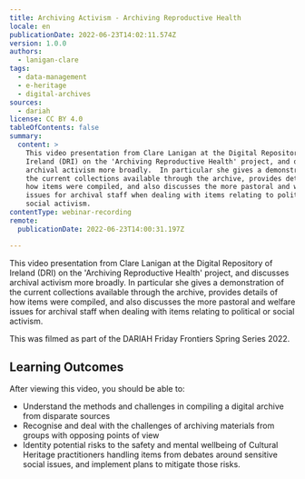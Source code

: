 ```yaml
---
title: Archiving Activism - Archiving Reproductive Health
locale: en
publicationDate: 2022-06-23T14:02:11.574Z
version: 1.0.0
authors:
  - lanigan-clare
tags:
  - data-management
  - e-heritage
  - digital-archives
sources:
  - dariah
license: CC BY 4.0
tableOfContents: false
summary:
  content: >
    This video presentation from Clare Lanigan at the Digital Repository of
    Ireland (DRI) on the 'Archiving Reproductive Health' project, and discusses
    archival activism more broadly.  In particular she gives a demonstration of
    the current collections available through the archive, provides details of
    how items were compiled, and also discusses the more pastoral and welfare
    issues for archival staff when dealing with items relating to political or
    social activism.
contentType: webinar-recording
remote:
  publicationDate: 2022-06-23T14:00:31.197Z

---
```


This video presentation from Clare Lanigan at the Digital Repository of Ireland (DRI) on the 'Archiving Reproductive Health' project, and discusses archival activism more broadly.  In particular she gives a demonstration of the current collections available through the archive, provides details of how items were compiled, and also discusses the more pastoral and welfare issues for archival staff when dealing with items relating to political or social activism.

This was filmed as part of the DARIAH Friday Frontiers Spring Series 2022.

## Learning Outcomes

After viewing this video, you should be able to:

- Understand the methods and challenges in compiling a digital archive from disparate sources
- Recognise and deal with the challenges of archiving materials from groups with opposing points of view
- Identity potential risks to the safety and mental wellbeing of Cultural Heritage practitioners handling items from debates around sensitive social issues, and implement plans to mitigate those risks.

<VideoCard
  provider="youtube"
  id="1h8UWcK-IMw"
  title="Archiving Activism"
  subtitle="Click here to view"
  image="images/dri-archiving-activism-thumbnail.png"
/>
